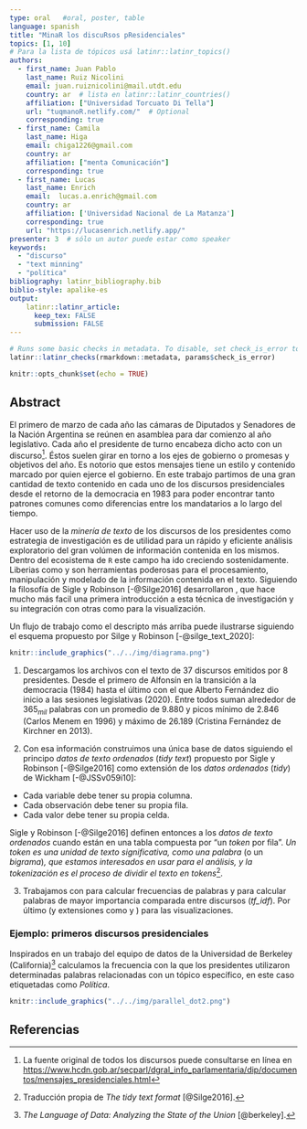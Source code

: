 ```yaml
---
type: oral   #oral, poster, table
language: spanish
title: "MinaR los discuRsos pResidenciales"
topics: [1, 10]
# Para la lista de tópicos usá latinr::latinr_topics()
authors:
  - first_name: Juan Pablo
    last_name: Ruiz Nicolini
    email: juan.ruiznicolini@mail.utdt.edu
    country: ar  # lista en latinr::latinr_countries()
    affiliation: ["Universidad Torcuato Di Tella"]
    url: "tuqmanoR.netlify.com/"  # Optional 
    corresponding: true
  - first_name: Camila 
    last_name: Higa
    email: chiga1226@gmail.com
    country: ar
    affiliation: ["menta Comunicación"]
    corresponding: true
  - first_name: Lucas  
    last_name: Enrich
    email:  lucas.a.enrich@gmail.com
    country: ar
    affiliation: ['Universidad Nacional de La Matanza']
    corresponding: true
    url: "https://lucasenrich.netlify.app/"
presenter: 3  # sólo un autor puede estar como speaker
keywords: 
  - "discurso"
  - "text minning"
  - "política"
bibliography: latinr_bibliography.bib
biblio-style: apalike-es   
output: 
    latinr::latinr_article: 
      keep_tex: FALSE
      submission: FALSE
---
```



```r
# Runs some basic checks in metadata. To disable, set check_is_error to FALSE
latinr::latinr_checks(rmarkdown::metadata, params$check_is_error)
```


```r
knitr::opts_chunk$set(echo = TRUE)
```


## Abstract 

El primero de marzo de cada año las cámaras de Diputados y Senadores de la Nación Argentina se reúnen en asamblea para dar comienzo al año legislativo. Cada año el presidente de turno encabeza  dicho acto con un discurso[^1]. Éstos suelen girar en torno a los ejes de gobierno o promesas y objetivos del año. Es notorio que estos mensajes tiene un estilo y contenido marcado por quien ejerce el gobierno. En este trabajo partimos de una gran cantidad de texto contenido en cada uno de los discursos presidenciales desde el retorno de la democracia en 1983 para poder encontrar tanto patrones comunes como diferencias entre los mandatarios a lo largo del tiempo.

[^1]: La fuente original de todos los discursos puede consultarse en línea en [https://www.hcdn.gob.ar/secparl/dgral_info_parlamentaria/dip/documentos/mensajes_presidenciales.html](https://www.hcdn.gob.ar/secparl/dgral_info_parlamentaria/dip/documentos/mensajes_presidenciales.html)


Hacer uso de la *minería de texto* de los discursos de los presidentes como estrategia de investigación es de utilidad para un rápido y eficiente análisis exploratorio del gran volúmen de información contenida en los mismos. Dentro del ecosistema de `R` este campo ha ido creciendo sostenidamente. Liberias como \CRANpkg{tm} y \CRANpkg{topicmodels} son herramientas poderosas para el procesamiento, manipulación y modelado de la información contenida en el texto. Siguiendo la filosofía de \CRANpkg{tidyverse}  Sigle y Robinson [-@Silge2016] desarrollaron \CRANpkg{tidytext}, que hace mucho más facil una primera introducción a esta técnica de investigación y su integración con otras como \CRANpkg{ggplot2} para la visualización. 

Un flujo de trabajo como el descripto más arriba puede ilustrarse siguiendo el esquema propuesto por Silge y Robinson [-@silge_text_2020]:

```r
knitr::include_graphics("../../img/diagrama.png")
```

1. Descargamos los archivos con el texto de $37$ discursos emitidos por $8$ presidentes. Desde el primero de Alfonsín en la transición a la democracia (1984) hasta el último con el que Alberto Fernández dio inicio a las sesiones legislativas (2020). Entre todos suman alrededor de $365_{mil}$ palabras con un promedio de $9.880$ y picos mínimo de $2.846$ (Carlos Menem en 1996) y máximo de $26.189$ (Cristina Fernández de Kirchner en $2013$). 

2. Con esa información construimos una única base de datos siguiendo el principo *datos de texto ordenados* (*tidy text*) propuesto por Sigle y Robinson [-@Silge2016] como extensión de los *datos ordenados* (*tidy*) de Wickham [-@JSSv059i10]: 

 * Cada variable debe tener su propia columna.
 * Cada observación debe tener su propia fila.
 * Cada valor debe tener su propia celda.

Sigle y Robinson [-@Silge2016] definen entonces a los *datos de texto ordenados* cuando están en una tabla compuesta por "un *token* por fila". *Un token es una unidad de texto significativa, como una palabra* (o un *bigrama*)*, que estamos interesados en usar para el análisis, y la tokenización es el proceso de dividir el texto en tokens*[^2]. 

[^2]: Traducción propia de *The tidy text format* [@Silge2016].

3. Trabajamos con \CRANpkg{dplyr} para calcular frecuencias de palabras y \CRANpkg{tidytext} para calcular palabras de mayor importancia comparada entre discursos (*tf_idf*). Por último \CRANpkg{ggplot2} (y extensiones como \CRANpkg{patchwork} y \CRANpkg{ggforce}) para las visualizaciones. 

### Ejemplo: primeros discursos presidenciales

Inspirados en un trabajo del equipo de datos de la Universidad de Berkeley (California)[^3] calculamos la frecuencia con la que los presidentes utilizaron determinadas palabras relacionadas con un tópico específico, en este caso etiquetadas como *Política*.  

[^3]: *The Language of Data: Analyzing the State of the Union* [@berkeley].

```r
knitr::include_graphics("../../img/parallel_dot2.png")
```



## Referencias


